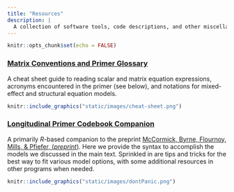 ```yaml
---
title: "Resources"
description: |
  A collection of software tools, code descriptions, and other miscellaneous resources.
---
```


```r
knitr::opts_chunk$set(echo = FALSE)
```

### [Matrix Conventions and Primer Glossary](https://osf.io/d54fx)

A cheat sheet guide to reading scalar and matrix equation expressions, acronyms encountered in the primer (see below), and notations for mixed-effect and structural equation models.

<aside>
```r
knitr::include_graphics("static/images/cheat-sheet.png")
```
</aside>

### [Longitudinal Primer Codebook Companion <i class="fas fa-book"></i>](static/longitudinal-primer/index.html)

A primarily *R*-based companion to the preprint [McCormick, Byrne, Flournoy, Mills, & Pfiefer, (*preprint*)](https://doi.org/10.31234/osf.io/ga4qz). Here we provide the syntax to accomplish the models we discussed in the main text. Sprinkled in are tips and tricks for the best way to fit various model options, with some additional resources in other programs when needed.

<aside>
```r
knitr::include_graphics("static/images/dontPanic.png")
```
</aside>